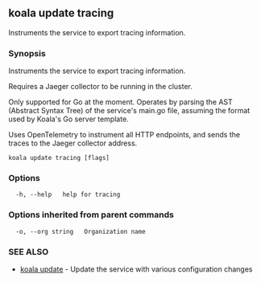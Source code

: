 ## koala update tracing

Instruments the service to export tracing information.

### Synopsis

Instruments the service to export tracing information.

Requires a Jaeger collector to be running in the cluster.

Only supported for Go at the moment. Operates by parsing the AST (Abstract
Syntax Tree) of the service's main.go file, assuming the format used by
Koala's Go server template.

Uses OpenTelemetry to instrument all HTTP endpoints, and sends the traces to 
the Jaeger collector address.

```
koala update tracing [flags]
```

### Options

```
  -h, --help   help for tracing
```

### Options inherited from parent commands

```
  -o, --org string   Organization name
```

### SEE ALSO

* [koala update](/cli-reference/koala_update)	 - Update the service with various configuration changes


